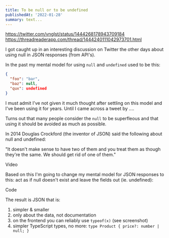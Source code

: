 ```yaml
---
title: To be null or to be undefined
publishedAt: '2022-01-28'
summary: text...
---
```


https://twitter.com/vnglst/status/1444268178943709184
https://threadreaderapp.com/thread/1444240111042973701.html

I got caught up in an interesting discussion on Twitter the other days about using null in JSON responses (from API's).

In the past my mental model for using `null` and `undefined` used to be this:

```json
{
  "foo": "bar",
  "baz": null,
  "qux": undefined
}
```

I must admit I've not given it much thought after settling on this model and I've been using it for years. Until I came across a tweet by ....

Turns out that many people consider the `null` to be superfleous and that using it should be avoided as much as possible.

In 2014 Douglas Crockford (the inventor of JSON) said the following about null and undefined:

"It doesn't make sense to have two of them and you treat them as though they're the same. We should get rid of one of them."

Video

Based on this I'm going to change my mental model for JSON responses to this: act as if null doesn't exist and leave the fields out (ie. undefined):

Code

The result is JSON that is:

1. simpler & smaller
2. only about the data, not documentation
3. on the frontend you can reliably use `typeof(x)` (see screenshot)
4. simpler TypeScript types, no more: `type Product { price?: number | null; }`
